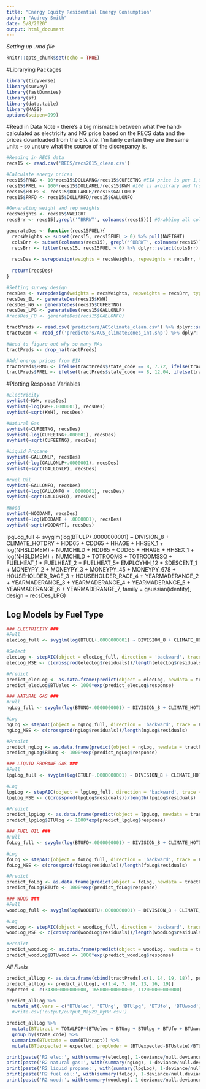```yaml
---
title: "Energy Equity Residential Energy Consumption"
author: "Audrey Smith"
date: 5/8/2020"
output: html_document
---
```


_Setting up .rmd file_
```r
knitr::opts_chunk$set(echo = TRUE)
```

#Librarying Packages
```r
library(tidyverse)
library(survey)
library(fastDummies)
library(sf)
library(data.table)
library(MASS)
options(scipen=999)
```

#Read in Data
Note - there's a big mismatch between what I've hand-calculated as electricity and NG price based on the RECS data and the prices downloaded from the EIA site. I'm fairly certain they are the same units - so unsure what the source of the discrepancy is.
```r
#Reading in RECS data
recs15 <- read.csv('RECS/recs2015_clean.csv')

#Calculate energy prices
recs15$PRNG <- 10*recs15$DOLLARNG/recs15$CUFEETNG #EIA price is per 1,000 cu ft, this is in 100 cu ft
recs15$PREL <- 100*recs15$DOLLAREL/recs15$KWH #100 is arbitrary and from visually inspecting the data - need to inspect discrepancy
recs15$PRLPG <- recs15$DOLLARLP/recs15$GALLONLP
recs15$PRFO <- recs15$DOLLARFO/recs15$GALLONFO

#Generating weight and rep weights
recsWeights <- recs15$NWEIGHT
recsBrr <- recs15[,grepl('^BRRWT', colnames(recs15))] #Grabbing all columns with Brr weights

generateDes <- function(recs15FUEL){
  recsWeights <- subset(recs15, recs15FUEL > 0) %>% pull(NWEIGHT)
  colsBrr <- subset(colnames(recs15), grepl('^BRRWT', colnames(recs15)) == T)
  recsBrr <- filter(recs15, recs15FUEL > 0) %>% dplyr::select(colsBrr)
  
  recsDes <- svrepdesign(weights = recsWeights, repweights = recsBrr, type = 'Fay', rho = .5, mse = TRUE, data = subset(recs15, recs15FUEL > 0))
  
  return(recsDes)
}

#Setting survey design
recsDes <- svrepdesign(weights = recsWeights, repweights = recsBrr, type = 'Fay', rho = .5, mse = TRUE, data = recs15) 
recsDes_EL <- generateDes(recs15$KWH)
recsDes_NG <- generateDes(recs15$CUFEETNG)
recsDes_LPG <- generateDes(recs15$GALLONLP)
#recsDes_FO <- generateDes(recs15$GALLONFO)
```

```r
tractPreds <- read.csv('predictors/ACSclimate_clean.csv') %>% dplyr::select(-X)
tractGeom <- read_sf('predictors/ACS_climateZones_int.shp') %>% dplyr::select(GISJOIN, geometry)

#Need to figure out why so many NAs
tractPreds <- drop_na(tractPreds)

#Add energy prices from EIA
tractPreds$PRNG <- ifelse(tractPreds$state_code == 8, 7.72, ifelse(tractPreds$state_code == 32, 7.89, 9.24))
tractPreds$PREL <- ifelse(tractPreds$state_code == 8, 12.04, ifelse(tractPreds$state_code == 32, 12.47, 12.12))
```

#Plotting Response Variables
```r
#Electricity
svyhist(~KWH, recsDes)
svyhist(~log(KWH+.0000001), recsDes)
svyhist(~sqrt(KWH), recsDes)

#Natural Gas
svyhist(~CUFEETNG, recsDes)
svyhist(~log(CUFEETNG+.000001), recsDes)
svyhist(~sqrt(CUFEETNG), recsDes)

#Liquid Propane
svyhist(~GALLONLP, recsDes)
svyhist(~log(GALLONLP+.0000001), recsDes)
svyhist(~sqrt(GALLONLP), recsDes)

#Fuel Oil
svyhist(~GALLONFO, recsDes)
svyhist(~log(GALLONFO + .0000001), recsDes)
svyhist(~sqrt(GALLONFO), recsDes)

#Wood
svyhist(~WOODAMT, recsDes)
svyhist(~log(WOODAMT + .0000001), recsDes)
svyhist(~sqrt(WOODAMT), recsDes)
```

lpgLog_full <- svyglm(log(BTULP+.0000000001) ~ DIVISION_8 + CLIMATE_HOTDRY + HDD65 + CDD65 + HHAGE + HHSEX_1 + log(NHSLDMEM) + NUMCHILD + HDD65 + CDD65 + HHAGE + HHSEX_1 + log(NHSLDMEM) + NUMCHILD + TOTROOMS + TOTROOMSSQ + FUELHEAT_1 + FUELHEAT_2 + FUELHEAT_5+ EMPLOYHH_12 + SDESCENT_1 + MONEYPY_2 + MONEYPY_3 + MONEYPY_45 + MONEYPY_678 + HOUSEHOLDER_RACE_3 + HOUSEHOLDER_RACE_4 + YEARMADERANGE_2 + YEARMADERANGE_3 + YEARMADERANGE_4 + YEARMADERANGE_5 + YEARMADERANGE_6 + YEARMADERANGE_7, family = gaussian(identity), design = recsDes_LPG)

## Log Models by Fuel Type
```r
### ELECTRICITY ###
#Full
elecLog_full <- svyglm(log(BTUEL+.0000000001) ~ DIVISION_8 + CLIMATE_HOTDRY + FUELHEAT_1 + FUELHEAT_2 + FUELHEAT_5 + FUELHEAT_7 + PREL + HDD65 + CDD65 + HHAGE + HHSEX_1 + log(NHSLDMEM) + NUMCHILD + EMPLOYHH_12 + SDESCENT_1 + MONEYPY_2 + MONEYPY_3 + MONEYPY_45 + MONEYPY_678 + HOUSEHOLDER_RACE_2 + HOUSEHOLDER_RACE_3 + HOUSEHOLDER_RACE_4 + HOUSEHOLDER_RACE_5 + HOUSEHOLDER_RACE_7 + TOTROOMS + TOTROOMSSQ + YEARMADERANGE_2 + YEARMADERANGE_3 + YEARMADERANGE_4 + YEARMADERANGE_5 + YEARMADERANGE_6 + YEARMADERANGE_7 + YEARMADERANGE_8 + TYPEHUQ_1 + TYPEHUQ_3 + TYPEHUQ_4 + TYPEHUQ_5 + ELPAY_1 + HEATHOME, family = gaussian(identity), design = recsDes_EL)

#Select
elecLog <- stepAIC(object = elecLog_full, direction = 'backward', trace = F)
elecLog_MSE <- c(crossprod(elecLog$residuals))/length(elecLog$residuals)

#Predict
predict_elecLog <- as.data.frame(predict(object = elecLog, newdata = tractPreds, type = 'response', na.action = na.include))
predict_elecLog$BTUelec <- 1000*exp(predict_elecLog$response)

### NATURAL GAS ###
#Full
ngLog_full <- svyglm(log(BTUNG+.0000000001) ~ DIVISION_8 + CLIMATE_HOTDRY + FUELHEAT_1 + FUELHEAT_2 + FUELHEAT_5 + FUELHEAT_7 + PRNG + HDD65 + CDD65 + HHAGE + HHSEX_1 + log(NHSLDMEM) + NUMCHILD + EMPLOYHH_12 + SDESCENT_1 + MONEYPY_2 + MONEYPY_3 + MONEYPY_45 + MONEYPY_678 + TOTROOMS + TOTROOMSSQ + YEARMADERANGE_2 + YEARMADERANGE_3 + YEARMADERANGE_4 + YEARMADERANGE_5 + YEARMADERANGE_6 + YEARMADERANGE_7 + YEARMADERANGE_8+ TYPEHUQ_1 + TYPEHUQ_3 + TYPEHUQ_4 + TYPEHUQ_5 + HOUSEHOLDER_RACE_2 + HOUSEHOLDER_RACE_3 + HOUSEHOLDER_RACE_4 + HOUSEHOLDER_RACE_5 + ELPAY_1, family = gaussian(identity), design = recsDes_NG)

#Log
ngLog <- stepAIC(object = ngLog_full, direction = 'backward', trace = F)
ngLog_MSE <- c(crossprod(ngLog$residuals))/length(ngLog$residuals)

#Predict
predict_ngLog <- as.data.frame(predict(object = ngLog, newdata = tractPreds, type = 'response', na.action = na.exclude))
predict_ngLog$BTUng <- 1000*exp(predict_ngLog$response)

### LIQUID PROPANE GAS ###
#Full
lpgLog_full <- svyglm(log(BTULP+.0000000001) ~ DIVISION_8 + CLIMATE_HOTDRY + FUELHEAT_1 + FUELHEAT_2 + FUELHEAT_5 + FUELHEAT_7 + HDD65 + CDD65 + HHAGE + HHSEX_1 + log(NHSLDMEM) + NUMCHILD + EMPLOYHH_12 + SDESCENT_1 + MONEYPY_2 + MONEYPY_3 + MONEYPY_45 + MONEYPY_678 + HOUSEHOLDER_RACE_2 + HOUSEHOLDER_RACE_3 + HOUSEHOLDER_RACE_4 + HOUSEHOLDER_RACE_5 + HOUSEHOLDER_RACE_7 + TOTROOMS + TOTROOMSSQ + YEARMADERANGE_2 + YEARMADERANGE_3 + YEARMADERANGE_4 + YEARMADERANGE_5 + YEARMADERANGE_6 + YEARMADERANGE_7 + YEARMADERANGE_8 + TYPEHUQ_1 + TYPEHUQ_3 + TYPEHUQ_4 + TYPEHUQ_5 + ELPAY_1 + HEATHOME, family = gaussian(identity), design = recsDes)

#Log
lpgLog <- stepAIC(object = lpgLog_full, direction = 'backward', trace = F)
lpgLog_MSE <- c(crossprod(lpgLog$residuals))/length(lpgLog$residuals)

#Predict
predict_lpgLog <- as.data.frame(predict(object = lpgLog, newdata = tractPreds, type = 'response', na.action = na.exclude))
predict_lpgLog$BTUlpg <- 1000*exp(predict_lpgLog$response)

### FUEL OIL ###
#Full
foLog_full <- svyglm(log(BTUFO+.0000000001) ~ DIVISION_8 + CLIMATE_HOTDRY + FUELHEAT_1 + FUELHEAT_2 + FUELHEAT_5 + FUELHEAT_7 + HDD65 + CDD65 + HHAGE + HHSEX_1 + log(NHSLDMEM) + NUMCHILD + EMPLOYHH_12 + SDESCENT_1 + MONEYPY_2 + MONEYPY_3 + MONEYPY_45 + MONEYPY_678 + HOUSEHOLDER_RACE_2 + HOUSEHOLDER_RACE_3 + HOUSEHOLDER_RACE_4 + HOUSEHOLDER_RACE_5 + HOUSEHOLDER_RACE_7 + TOTROOMS + TOTROOMSSQ + YEARMADERANGE_2 + YEARMADERANGE_3 + YEARMADERANGE_4 + YEARMADERANGE_5 + YEARMADERANGE_6 + YEARMADERANGE_7 + YEARMADERANGE_8 + TYPEHUQ_1 + TYPEHUQ_3 + TYPEHUQ_4 + TYPEHUQ_5 + ELPAY_1 + HEATHOME, family = gaussian(identity), design = recsDes)

#Log
foLog <- stepAIC(object = foLog_full, direction = 'backward', trace = F)
foLog_MSE <- c(crossprod(foLog$residuals))/length(foLog$residuals)

#Predict
predict_foLog <- as.data.frame(predict(object = foLog, newdata = tractPreds, type = 'response', na.action = na.exclude))
predict_foLog$BTUfo <- 1000*exp(predict_foLog$response)

### WOOD ###
#Full
woodLog_full <- svyglm(log(WOODBTU+.0000000001) ~ DIVISION_8 + CLIMATE_HOTDRY + FUELHEAT_1 + FUELHEAT_2 + FUELHEAT_5 + FUELHEAT_7 + HDD65 + CDD65 + HHAGE + HHSEX_1 + log(NHSLDMEM) + NUMCHILD + EMPLOYHH_12 + SDESCENT_1 + MONEYPY_2 + MONEYPY_3 + MONEYPY_45 + MONEYPY_678 + HOUSEHOLDER_RACE_2 + HOUSEHOLDER_RACE_3 + HOUSEHOLDER_RACE_4 + HOUSEHOLDER_RACE_5 + HOUSEHOLDER_RACE_7 + TOTROOMS + TOTROOMSSQ + YEARMADERANGE_2 + YEARMADERANGE_3 + YEARMADERANGE_4 + YEARMADERANGE_5 + YEARMADERANGE_6 + YEARMADERANGE_7 + YEARMADERANGE_8 + TYPEHUQ_1 + TYPEHUQ_3 + TYPEHUQ_4 + TYPEHUQ_5 + ELPAY_1 + HEATHOME, family = gaussian(identity), design = recsDes)

#Log
woodLog <- stepAIC(object = woodLog_full, direction = 'backward', trace = F)
woodLog_MSE <- c(crossprod(woodLog$residuals))/length(woodLog$residuals)

#Predict
predict_woodLog <- as.data.frame(predict(object = woodLog, newdata = tractPreds, type = 'response', na.action = na.exclude))
predict_woodLog$BTUwood <- 1000*exp(predict_woodLog$response)
```

_All Fuels_
```r
predict_allLog <- as.data.frame(cbind(tractPreds[,c(1, 14, 19, 18)], predict_elecLog, predict_ngLog, predict_lpgLog, predict_foLog, predict_woodLog))
predict_allLog <- predict_allLog[, c(1:4, 7, 10, 13, 16, 19)]
expected <- c(343000000000000, 165000000000000, 112000000000000)

predict_allLog %>%
  mutate_at(.vars = c('BTUelec', 'BTUng', 'BTUlpg', 'BTUfo', 'BTUwood'), .funs = function(x){x*predict_allLog$TOTALHH}) #%>%
  #write.csv('output/output_May29_byHH.csv')

predict_allLog %>%
  mutate(BTUtract = TOTALPOP*(BTUelec + BTUng + BTUlpg + BTUfo + BTUwood)) %>%
  group_by(state_code) %>%
  summarize(BTUstate = sum(BTUtract)) %>%
  mutate(BTUexpected = expected, propUnder = (BTUexpected-BTUstate)/BTUexpected)

print(paste('R2 elec:', with(summary(elecLog), 1-deviance/null.deviance)))
print(paste('R2 natural gas:', with(summary(ngLog), 1-deviance/null.deviance)))
print(paste('R2 liquid propane:', with(summary(lpgLog), 1-deviance/null.deviance)))
print(paste('R2 fuel oil:', with(summary(foLog), 1-deviance/null.deviance)))
print(paste('R2 wood:', with(summary(woodLog), 1-deviance/null.deviance)))
```
